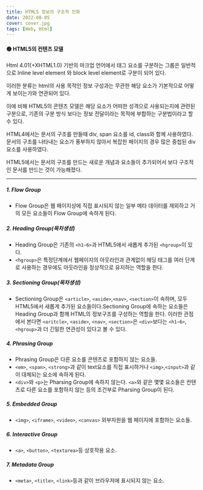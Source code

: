 ```yaml
---
title: HTML5 정보의 구조적 진화
date: 2022-08-05
cover: cover.jpg
tags: [Web, Html]
---
```


#### 🟡 HTML5의 컨텐츠 모델

Html 4.01(+XHTML1.0) 기반의 마크업 언어에서 태그 요소를 구분하는 그룹은 일반적으로 Inline level element 와 block level element로 구분이 되어 있다.

이러한 분류는 html의 사용 목적인 정보 구성과는 무관한 해당 요소가 기본적으로 어떻게 보이는가와 연관되어 있다.

이에 비해 HTML5의 콘텐츠 모델은 해당 요소가 어떠한 성격으로 사용되는지에 관련된 구분으로, 기존의 구분 방식 보다는 정보 전달이라는 목적에 부합하는 구분법이라고 할 수 있다.

HTML4에서는 문서의 구조를 만들때 div, span 요소를 id, class와 함께 사용하였다. 문서의 구조를 나타내는 요소가 풍부하지 않아서 복잡한 페이지의 경우 많은 중첩된 div요소를 사용하였다.

HTML5에서는 문서의 구조를 만드는 새로운 개념과 요소들이 추가되어서 보다 구조적인 문서를 만드는 것이 가능해졌다.

---

##### 1. Flow Group

- Flow Group은 웹 페이지상에 직접 표시되지 않는 일부 메타 데이터를 제외하고 거의 모든 요소들이 Flow Group에 속하게 된다.

##### 2. Heading Group(목차생성)

- Heading Group은 기존의 `<h1~6>`과 HTML5에서 새롭게 추가된 `<hgroup>`이 있다.
- `<hgroup>`은 특정단계에서 웹페이지의 아웃라인과 관계없이 헤딩 태그를 여러 단계로 사용하는 경우에도 아웃라인을 정상적으로 유지하는 역할을 한다.

##### 3. Sectioning Group(목차생성)

- Sectioning Group은 `<article>`, `<aside>`,`<nav>`, `<section>`이 속하며, 모두 HTML5에서 새롭게
  추가된 요소들이다.Sectioning Group에 속하는 요소들은 Heading Group과 함께 HTML의 정보구조를 구성하는 역할을 한다. 이러한 관점에서 본다면 `<aritcle>`, `<aside>`, `<nav>`, `<section>`은 `<div>`보다는 `<h1~6>`, `<hgroup>`과 더 긴밀한 연관성이 있다고 볼 수 있다.

##### 4. Phrasing Group

- Phrasing Group은 다른 요소를 콘텐츠로 포함하지 않는 요소들.
- `<em>`, `<span>`, `<strong>`과 같이
  text요소를 직접 표시하거나 `<img>`,`<input>`과 같이 대체되는 요소에 속하게 된다.
- `<div>`와 `<p>`는 Pharsing Group에 속하지 않는다. `<a>`와 같은 몇몇 요소들은 컨텐츠로 다른 요소를
  포함하지 않는 등의 조건부로 Pharsing Group이 된다.

##### 5. Embedded Group

- `<img>`, `<iframe>`, `<video>`, `<canvas>` 외부자원을 웹 페이지에 포함하는 요소들.

##### 6. Interactive Group

- `<a>`, `<button>`, `<textarea>`등 상호작용 요소.

##### 7. Metadata Group

- `<meta>`, `<title>`, `<link>`등과 같이 브라우저에 표시되지 않는 요소.
